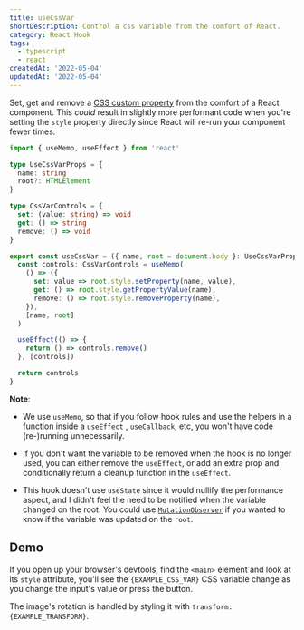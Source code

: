 ```yaml
---
title: useCssVar
shortDescription: Control a css variable from the comfort of React.
category: React Hook
tags:
  - typescript
  - react
createdAt: '2022-05-04'
updatedAt: '2022-05-04'
---
```


Set, get and remove a [CSS custom property](https://developer.mozilla.org/en-US/docs/Web/CSS/Using_CSS_custom_properties)
from the comfort of a React component. This _could_ result in slightly more performant
code when you're setting the `style` property directly since React will re-run your
component fewer times.

```typescript
import { useMemo, useEffect } from 'react'

type UseCssVarProps = {
  name: string
  root?: HTMLElement
}

type CssVarControls = {
  set: (value: string) => void
  get: () => string
  remove: () => void
}

export const useCssVar = ({ name, root = document.body }: UseCssVarProps): CssVarControls => {
  const controls: CssVarControls = useMemo(
    () => ({
      set: value => root.style.setProperty(name, value),
      get: () => root.style.getPropertyValue(name),
      remove: () => root.style.removeProperty(name),
    }),
    [name, root]
  )

  useEffect(() => {
    return () => controls.remove()
  }, [controls])

  return controls
}
```

**Note**:

- We use `useMemo`, so that if you follow hook rules and use the helpers in a
  function inside a `useEffect` , `useCallback`, etc, you won't have code
  (re-)running unnecessarily.

- If you don't want the variable to be removed when the hook is no longer used,
  you can either remove the `useEffect`, or add an extra prop and conditionally
  return a cleanup function in the `useEffect`.

- This hook doesn't use `useState` since it would nullify the performance aspect,
  and I didn't feel the need to be notified when the variable changed on the root.
  You could use [`MutationObserver`](https://developer.mozilla.org/en-US/docs/Web/API/MutationObserver)
  if you wanted to know if the variable was updated on the `root`.

## Demo


If you open up your browser's devtools, find the `<main>` element and look at
its `style` attribute, you'll see the <code>{EXAMPLE_CSS_VAR}</code> CSS
variable change as you change the input's value or press the button.

The image's rotation is handled by styling it with <code>transform: {EXAMPLE_TRANSFORM}</code>.

<Demo component={Example} />
